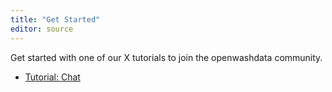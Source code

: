 ```yaml
---
title: "Get Started"
editor: source
---
```


Get started with one of our X tutorials to join the openwashdata community.

- [Tutorial: Chat](/pages/get-started/chat/index.qmd)